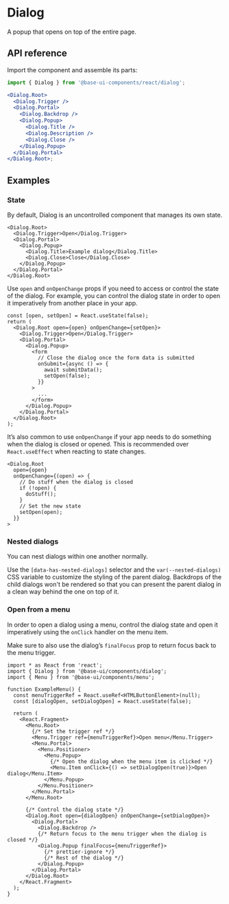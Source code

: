 # Dialog

<Subtitle>A popup that opens on top of the entire page.</Subtitle>
<Meta
  name="description"
  content="A high-quality, unstyled React dialog component that opens on top of the entire page."
/>

<Demo path="./demos/hero" />

## API reference

Import the component and assemble its parts:

```jsx title="Anatomy"
import { Dialog } from '@base-ui-components/react/dialog';

<Dialog.Root>
  <Dialog.Trigger />
  <Dialog.Portal>
    <Dialog.Backdrop />
    <Dialog.Popup>
      <Dialog.Title />
      <Dialog.Description />
      <Dialog.Close />
    </Dialog.Popup>
  </Dialog.Portal>
</Dialog.Root>;
```

<Reference
  component="Dialog"
  parts="Root, Trigger, Portal, Backdrop, Popup, Title, Description, Close"
/>

## Examples

### State

By default, Dialog is an uncontrolled component that manages its own state.

```tsx title="Uncontrolled dialog"
<Dialog.Root>
  <Dialog.Trigger>Open</Dialog.Trigger>
  <Dialog.Portal>
    <Dialog.Popup>
      <Dialog.Title>Example dialog</Dialog.Title>
      <Dialog.Close>Close</Dialog.Close>
    </Dialog.Popup>
  </Dialog.Portal>
</Dialog.Root>
```

Use `open` and `onOpenChange` props if you need to access or control the state of the dialog.
For example, you can control the dialog state in order to open it imperatively from another place in your app.

```tsx title="Controlled dialog"
const [open, setOpen] = React.useState(false);
return (
  <Dialog.Root open={open} onOpenChange={setOpen}>
    <Dialog.Trigger>Open</Dialog.Trigger>
    <Dialog.Portal>
      <Dialog.Popup>
        <form
          // Close the dialog once the form data is submitted
          onSubmit={async () => {
            await submitData();
            setOpen(false);
          }}
        >
          ...
        </form>
      </Dialog.Popup>
    </Dialog.Portal>
  </Dialog.Root>
);
```

It’s also common to use `onOpenChange` if your app needs to do something when the dialog is closed or opened. This is recommended over `React.useEffect` when reacting to state changes.

```tsx title="Running code when dialog state changes"
<Dialog.Root
  open={open}
  onOpenChange={(open) => {
    // Do stuff when the dialog is closed
    if (!open) {
      doStuff();
    }
    // Set the new state
    setOpen(open);
  }}
>
```

### Nested dialogs

You can nest dialogs within one another normally.

Use the `[data-has-nested-dialogs]` selector and the `var(--nested-dialogs)` CSS variable to customize the styling of the parent dialog. Backdrops of the child dialogs won't be rendered so that you can present the parent dialog in a clean way behind the one on top of it.

<Demo path="./demos/nested" />

### Open from a menu

In order to open a dialog using a menu, control the dialog state and open it imperatively using the `onClick` handler on the menu item.

Make sure to also use the dialog’s `finalFocus` prop to return focus back to the menu trigger.

```tsx {12-13,17-18,24-25,28-29} title="Connecting a dialog to a menu"
import * as React from 'react';
import { Dialog } from '@base-ui/components/dialog';
import { Menu } from '@base-ui/components/menu';

function ExampleMenu() {
  const menuTriggerRef = React.useRef<HTMLButtonElement>(null);
  const [dialogOpen, setDialogOpen] = React.useState(false);

  return (
    <React.Fragment>
      <Menu.Root>
        {/* Set the trigger ref */}
        <Menu.Trigger ref={menuTriggerRef}>Open menu</Menu.Trigger>
        <Menu.Portal>
          <Menu.Positioner>
            <Menu.Popup>
              {/* Open the dialog when the menu item is clicked */}
              <Menu.Item onClick={() => setDialogOpen(true)}>Open dialog</Menu.Item>
            </Menu.Popup>
          </Menu.Positioner>
        </Menu.Portal>
      </Menu.Root>

      {/* Control the dialog state */}
      <Dialog.Root open={dialogOpen} onOpenChange={setDialogOpen}>
        <Dialog.Portal>
          <Dialog.Backdrop />
          {/* Return focus to the menu trigger when the dialog is closed */}
          <Dialog.Popup finalFocus={menuTriggerRef}>
            {/* prettier-ignore */}
            {/* Rest of the dialog */}
          </Dialog.Popup>
        </Dialog.Portal>
      </Dialog.Root>
    </React.Fragment>
  );
}
```
